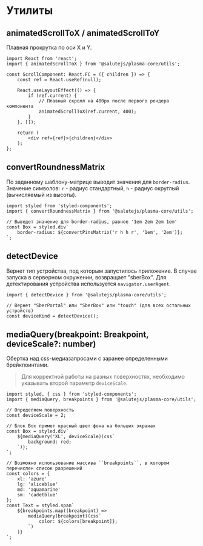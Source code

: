 
<Meta title="Core/Utils" />

# Утилиты

## animatedScrollToX / animatedScrollToY
Плавная прокрутка по оси X и Y.
```tsx
import React from 'react';
import { animatedScrollToX } from '@salutejs/plasma-core/utils';

const ScrollComponent: React.FC = ({ children }) => {
    const ref = React.useRef(null);

    React.useLayoutEffect(() => {
        if (ref.current) {
            // Плавный скролл на 400px после первого рендера компонента
            animatedScrollToX(ref.current, 400);
        }
    }, []);

    return (
        <div ref={ref}>{children}</div>
    );
};
```

## convertRoundnessMatrix
По заданному шаблону-матрице выводит значения для ``border-radius``.
Значение символов: ``r`` - радиус стандартный, ``h`` - радиус округлый (вычисляемый из высоты).
```tsx
import styled from 'styled-components';
import { convertRoundnessMatrix } from '@salutejs/plasma-core/utils';

// Выведет значение для border-radius, равное '1em 2em 2em 1em'
const Box = styled.div`
    border-radius: ${convertPinsMatrix('r h h r', '1em', '2em')};
`;
```

## detectDevice
Вернет тип устройства, под которым запустилось приложение.
В случае запуска в серверном окружении, возвращает "sberBox".
Для детектирования устройства используется ``navigator.userAgent``.
```tsx
import { detectDevice } from '@salutejs/plasma-core/utils';

// Вернет "SberPortal" или "SberBox" или "touch" (для всех остальных устройств)
const deviceKind = detectDevice();
```
## mediaQuery(breakpoint: Breakpoint, deviceScale?: number)
Обертка над css-медиазапросами с заранее определенными брейкпоинтами.

> Для корректной работы на разных поверхностях, необходимо указывать второй параметр ``deviceScale``.

```tsx
import styled, { css } from 'styled-components';
import { mediaQuery, breakpoints } from '@salutejs/plasma-core/utils';

// Определяем поверхность
const deviceScale = 2;

// Блок Box примет красный цвет фона на больших экранах
const Box = styled.div`
    ${mediaQuery('XL', deviceScale)(css`
        background: red;
    `)};
`;

// Возможно использование массива ``breakpoints``, в котором перечислен список разрешений
const colors = {
    xl: 'azure'
    lg: 'aliceblue'
    md: 'aquamarine'
    sm: 'cadetblue'
};
const Text = styled.span`
    ${breakpoints.map((breakpoint) =>
        mediaQuery(breakpoint)(css`
            color: ${colors[breakpoint]};
        `)
    )}
`;
```
